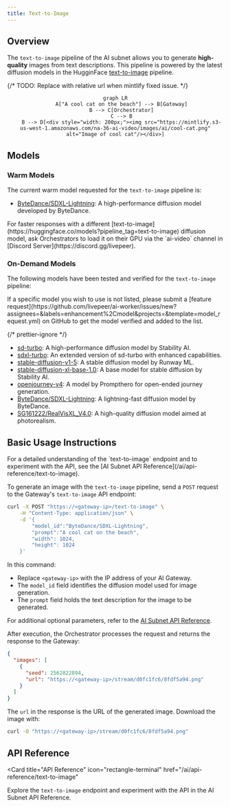 ```yaml
---
title: Text-to-Image
---
```


## Overview

The `text-to-image` pipeline of the AI subnet allows you to generate
**high-quality** images from text descriptions. This pipeline is powered by the
latest diffusion models in the HugginFace
[text-to-image](https://huggingface.co/models?pipeline_tag=text-to-image)
pipeline.

{/* TODO: Replace with relative url when mintlify fixed issue. */}

<div align="center">

```mermaid
graph LR
    A["A cool cat on the beach"] --> B[Gateway]
    B --> C[Orchestrator]
    C --> B
    B --> D[<div style="width: 200px;"><img src="https://mintlify.s3-us-west-1.amazonaws.com/na-36-ai-video/images/ai/cool-cat.png" alt="Image of cool cat"/></div>]
```

</div>

## Models

### Warm Models

The current warm model requested for the `text-to-image` pipeline is:

- [ByteDance/SDXL-Lightning](https://huggingface.co/ByteDance/SDXL-Lightning): A
  high-performance diffusion model developed by ByteDance.

<Tip>
  For faster responses with a different
  [text-to-image](https://huggingface.co/models?pipeline_tag=text-to-image)
  diffusion model, ask Orchestrators to load it on their GPU via the `ai-video`
  channel in [Discord Server](https://discord.gg/livepeer).
</Tip>

### On-Demand Models

The following models have been tested and verified for the `text-to-image`
pipeline:

<Note>
  If a specific model you wish to use is not listed, please submit a [feature
  request](https://github.com/livepeer/ai-worker/issues/new?assignees=&labels=enhancement%2Cmodel&projects=&template=model_request.yml)
  on GitHub to get the model verified and added to the list.
</Note>

{/* prettier-ignore */}
<Accordion title="Tested and Verified Diffusion Models">
- [sd-turbo](https://huggingface.co/stabilityai/sd-turbo): A high-performance
  diffusion model by Stability AI.
- [sdxl-turbo](https://huggingface.co/stabilityai/sdxl-turbo): An extended
  version of sd-turbo with enhanced capabilities.
- [stable-diffusion-v1-5](https://huggingface.co/runwayml/stable-diffusion-v1-5):
  A stable diffusion model by Runway ML.
- [stable-diffusion-xl-base-1.0](https://huggingface.co/stabilityai/stable-diffusion-xl-base-1.0):
  A base model for stable diffusion by Stability AI.
- [openjourney-v4](https://huggingface.co/prompthero/openjourney-v4): A model by
  Prompthero for open-ended journey generation.
- [ByteDance/SDXL-Lightning](https://huggingface.co/ByteDance/SDXL-Lightning): A
  lightning-fast diffusion model by ByteDance.
- [SG161222/RealVisXL_V4.0](https://huggingface.co/SG161222/RealVisXL_V4.0/tree/main):
  A high-quality diffusion model aimed at photorealism.
</Accordion>

## Basic Usage Instructions

<Tip>
  For a detailed understanding of the `text-to-image` endpoint and to experiment
  with the API, see the [AI Subnet API
  Reference](/ai/api-reference/text-to-image).
</Tip>

To generate an image with the `text-to-image` pipeline, send a `POST` request to
the Gateway's `text-to-image` API endpoint:

```bash
curl -X POST "https://<gateway-ip>/text-to-image" \
    -H "Content-Type: application/json" \
    -d '{
        "model_id":"ByteDance/SDXL-Lightning",
        "prompt":"A cool cat on the beach",
        "width": 1024,
        "height": 1024
    }'
```

In this command:

- Replace `<gateway-ip>` with the IP address of your AI Gateway.
- The `model_id` field identifies the diffusion model used for image generation.
- The `prompt` field holds the text description for the image to be generated.

For additional optional parameters, refer to the
[AI Subnet API Reference](/ai/api-reference/text-to-image).

After execution, the Orchestrator processes the request and returns the response
to the Gateway:

```json
{
  "images": [
    {
      "seed": 2562822894,
      "url": "https://<gateway-ip>/stream/d0fc1fc6/8fdf5a94.png"
    }
  ]
}
```

The `url` in the response is the URL of the generated image. Download the image
with:

```bash
curl -O "https://<gateway-ip>/stream/d0fc1fc6/8fdf5a94.png"
```

## API Reference

<Card
  title="API Reference"
  icon="rectangle-terminal"
  href="/ai/api-reference/text-to-image"
>
  Explore the `text-to-image` endpoint and experiment with the API in the AI
  Subnet API Reference.
</Card>
